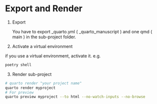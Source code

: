 

# Export and Render



1. Export

    You have to export _quarto.yml ( _quarto_manuscript ) and one qmd ( main ) in the sub-project folder.


2. Activate a virtual environment

if you use a virtual environment, activate it.
e.g.
```zsh
poetry shell

```



3. Render sub-project

```zsh
# quarto render "your project name"
quarto render myproject
# For preview
quarto preview myproject --to html --no-watch-inputs --no-browse

```







